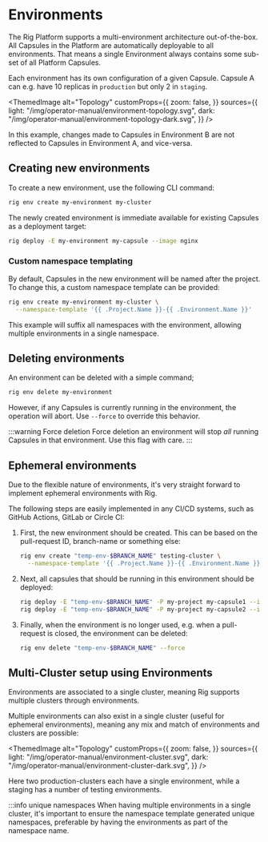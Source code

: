 
# Environments

The Rig Platform supports a multi-environment architecture out-of-the-box. All Capsules in the Platform are
automatically deployable to all environments. That means a single Environment always contains some sub-set of all Platform Capsules.

Each environment has its own configuration of a given Capsule. Capsule A can e.g. have 10 replicas in `production` but only 2 in `staging`.

<ThemedImage
  alt="Topology"
  customProps={{
    zoom: false,
  }}
  sources={{
    light: "/img/operator-manual/environment-topology.svg",
    dark: "/img/operator-manual/environment-topology-dark.svg",
  }}
/>

In this example, changes made to Capsules in Environment B are not reflected to Capsules in Environment A, and vice-versa.

## Creating new environments

To create a new environment, use the following CLI command:

```bash
rig env create my-environment my-cluster
```

The newly created environment is immediate available for existing Capsules as a deployment target:

```bash
rig deploy -E my-environment my-capsule --image nginx
```

### Custom namespace templating

By default, Capsules in the new environment will be named after the project. To change this,
a custom namespace template can be provided:

```bash
rig env create my-environment my-cluster \
  --namespace-template '{{ .Project.Name }}-{{ .Environment.Name }}'
```

This example will suffix all namespaces with the environment, allowing multiple environments in a single
namespace.

## Deleting environments

An environment can be deleted with a simple command;

```bash
rig env delete my-environment
```

However, if any Capsules is currently running in the environment, the operation will abort. Use `--force` to override this behavior.

:::warning Force deletion
Force deletion an environment will stop *all* running Capsules in that environment. Use this flag with care.
:::


## Ephemeral environments

Due to the flexible nature of environments, it's very straight forward to implement ephemeral environments with Rig.

The following steps are easily implemented in any CI/CD systems, such as GitHub Actions, GitLab or Circle CI:

1. First, the new environment should be created. This can be based on the pull-request ID, branch-name or something else:

    ```bash
    rig env create "temp-env-$BRANCH_NAME" testing-cluster \
      --namespace-template '{{ .Project.Name }}-{{ .Environment.Name }}'
    ```

2. Next, all capsules that should be running in this environment should be deployed:

    ```bash
    rig deploy -E "temp-env-$BRANCH_NAME" -P my-project my-capsule1 --image nginx
    rig deploy -E "temp-env-$BRANCH_NAME" -P my-project my-capsule2 --image nginx
    ```

3. Finally, when the environment is no longer used, e.g. when a pull-request is closed, the environment can be deleted:

    ```bash
    rig env delete "temp-env-$BRANCH_NAME" --force
    ```

## Multi-Cluster setup using Environments

Environments are associated to a single cluster, meaning Rig supports multiple clusters
through environments.

Multiple environments can also exist in a single cluster (useful for ephemeral environments), meaning
any mix and match of environments and clusters are possible:

<ThemedImage
  alt="Topology"
  customProps={{
    zoom: false,
  }}
  sources={{
    light: "/img/operator-manual/environment-cluster.svg",
    dark: "/img/operator-manual/environment-cluster-dark.svg",
  }}
/>

Here two production-clusters each have a single environment, while a staging has a number of testing environments.

:::info unique namespaces
When having multiple environments in a single cluster, it's important to ensure the namespace template generated unique
namespaces, preferable by having the environments as part of the namespace name.
